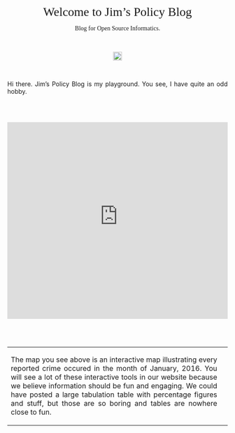 <br><br><br><br><br/></tr>
<p style="text-align: center;"><span style="font-size:28px;"><span style="font-family:georgia,serif;">
Welcome to Jim's Policy Blog
</span>
</span>
</p>

<p style="text-align: center;"><span style="font-family:calibri;">Blog for Open Source Informatics.
</span>
</p>
<br>
<p style="text-align: center;"><img src="http://open.dc.gov/open-source-guidelines/assets/img/dc_logo.png" height="20px" width="20px" /></p>
<br>
<p style="text-align: justify;">
Hi there. Jim's Policy Blog is my playground. You see, I have quite an odd hobby.</p>
<br>
<br>
<p>
<iframe src="https://easytoremember.shinyapps.io/DC_Crime_Map/" style="border: none; width: 100%; height: 450px"></iframe>
</p>
<br>
<br>
<table style="height: 100%;" width="100%" cellpadding="5px">
<tbody>
<tr>
<td>
<p style="text-align: justify">
The map you see above is an interactive map illustrating every reported crime occured in the month of January, 2016. You will see a lot of these interactive tools in our website because we believe information should be fun and engaging. We could have posted a large tabulation table with percentage figures and stuff, but those are so boring and tables are nowhere close to fun.</p>
</td>
<td>
</td>
</tr>
</tbody>
</table>
<br>
<br>